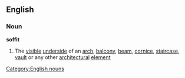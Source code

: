 ==English==
===Noun===
{{wikipedia}}
'''soffit'''
#The [[visible]] [[underside]] of an [[arch]], [[balcony]], [[beam]], [[cornice]], [[staircase]], [[vault]] or any other [[architectural]] [[element]]
[[Category:English nouns]]